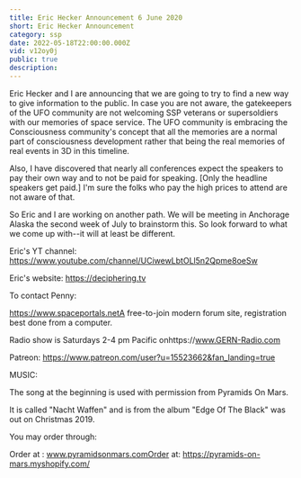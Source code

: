 ```yaml
---
title: Eric Hecker Announcement 6 June 2020
short: Eric Hecker Announcement
category: ssp
date: 2022-05-18T22:00:00.000Z
vid: v12oy0j
public: true
description:
---
```

Eric Hecker and I are announcing that we are going to try to find a new way to give information to the public. In case you are not aware, the gatekeepers of the UFO community are not welcoming SSP veterans or supersoldiers with our memories of space service. The UFO community is embracing the Consciousness community's concept that all the memories are a normal part of consciousness development rather that being the real memories of real events in 3D in this timeline.

Also, I have discovered that nearly all conferences expect the speakers to pay their own way and to not be paid for speaking. [Only the headline speakers get paid.] I'm sure the folks who pay the high prices to attend are not aware of that.

So Eric and I are working on another path. We will be meeting in Anchorage Alaska the second week of July to brainstorm this. So look forward to what we come up with--it will at least be different.

Eric's YT channel: https://www.youtube.com/channel/UCiwewLbtOLl5n2Qpme8oeSw

Eric's website: https://deciphering.tv

To contact Penny:

https://www.spaceportals.net​​​​A free-to-join modern forum site, registration best done from a computer.

Radio show is Saturdays 2-4 pm Pacific onhttps://www.GERN-Radio.com

Patreon: https://www.patreon.com/user?u=15523662&fan_landing=true

MUSIC:

The song at the beginning is used with permission from Pyramids On Mars.

It is called "Nacht Waffen" and is from the album "Edge Of The Black" was out on Christmas 2019.

You may order through:

Order at : www.pyramidsonmars.comOrder at: https://pyramids-on-mars.myshopify.com/
